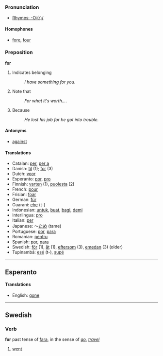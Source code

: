 ===Pronunciation===
*[[Rhymes:English:-O:(r)/|Rhymes: -O:(r)/]]

====Homophones====
*[[fore]], [[four]]

===Preposition===
'''for'''

# Indicates belonging
#: ''I have something for you''.
# Note that
#: ''For what it's worth...''.
# Because
#: ''He lost his job for he got into trouble.''

====Antonyms====
*[[against]]
====Translations====
*Catalan: [[per]], [[per a]]
*Danish: [[til]] (1); [[for]] (3)
*Dutch: [[voor]]
*Esperanto: [[por]], [[pro]]
*Finnish: [[varten]] (1), [[puolesta]] (2)
*French: [[pour]]
*Frisian: [[foar]]
*German: [[für]]
*Guarani: [[ehe]] (t-)
*Indonesian: [[untuk]], [[buat]], [[bagi]], [[demi]]
*Interlingua: [[pro]]
*Italian: [[per]]
*Japanese: ～[[ため]] (tame)
*Portuguese: [[por]], [[para]]
*Romanian: [[pentru]]
*Spanish: [[por]], [[para]]
*Swedish: [[för]] (1), [[åt]] (1), [[eftersom]] (3), [[emedan]] (3) (older)
*Tupinambá: [[esé]] (t-), [[supé]]

----

==Esperanto==

====Translations====
*English: [[gone]]

----
==Swedish==
===Verb===
'''for''' past tense of [[fara]], in the sense of ''[[go]]'', ''[[travel]]''

# [[went]]